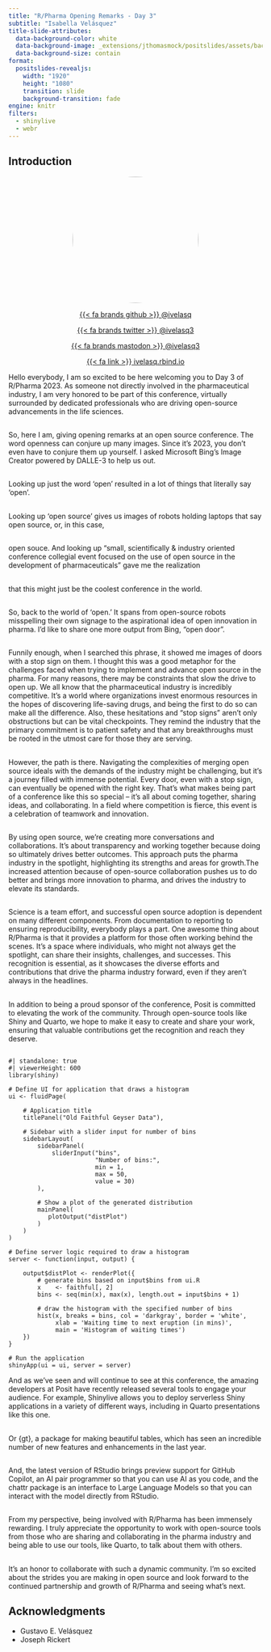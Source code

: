 ```yaml
---
title: "R/Pharma Opening Remarks - Day 3"
subtitle: "Isabella Velásquez"
title-slide-attributes: 
  data-background-color: white
  data-background-image: _extensions/jthomasmock/positslides/assets/backgrounds/sample-title-slide-option-1.png
  data-background-size: contain
format:
  positslides-revealjs: 
    width: "1920"
    height: "1080"
    transition: slide
    background-transition: fade
engine: knitr
filters:
  - shinylive
  - webr
---
```


## Introduction

<center>

<img src="https://pbs.twimg.com/profile_images/1399221981061451781/aJvNk5sS_400x400.jpg" style="border-radius: 50%;" width="250px"/>

[{{< fa brands github >}} \@ivelasq](https://github.com/ivelasq)

[{{< fa brands twitter >}} \@ivelasq3](https://twitter.com/ivelasq3)

[{{< fa brands mastodon >}} \@ivelasq3](https://fosstodon.org/@ivelasq3)

[{{< fa link >}} ivelasq.rbind.io](https://ivelasq.rbind.io)

</center>

::: {.notes}
Hello everybody, I am so excited to be here welcoming you to Day 3 of R/Pharma 2023. As someone not directly involved in the pharmaceutical industry, I am very honored to be part of this conference, virtually surrounded by dedicated professionals who are driving open-source advancements in the life sciences.
:::

## {background-color="#22394A" background-image="images/open.png"}

::: {.notes}
So, here I am, giving opening remarks at an open source conference. The word openness can conjure up many images. Since it’s 2023, you don’t even have to conjure them up yourself. I asked Microsoft Bing’s Image Creator powered by DALLE-3 to help us out. 
:::

## {background-color="#22394A" background-image="images/open-search.png"}

::: {.notes}
Looking up just the word ‘open’ resulted in a lot of things that literally say ‘open’. 
:::

## {background-color="#22394A" background-image="images/open-source-search.png"}

::: {.notes}
Looking up ‘open source’ gives us images of robots holding laptops that say open source, or, in this case, 
:::

## {background-color="#22394A" background-image="images/open-souce.png" transition="none" background-transition="none"}

::: {.notes}
open souce. And looking up “small, scientifically & industry oriented conference collegial event focused on the use of open source in the development of pharmaceuticals” gave me the realization 
:::

## {background-color="#22394A" background-image="images/rpharma.jpg"}

::: {.notes}
that this might just be the coolest conference in the world.
:::

## {background-color="#22394A" background-image="images/open.png"}

:::{.notes}
So, back to the world of 'open.' It spans from open-source robots misspelling their own signage to the aspirational idea of open innovation in pharma. I’d like to share one more output from Bing, “open door”. 
:::

## {background-color="#22394A" background-image="images/open-door-search.png"}

:::{.notes}
Funnily enough, when I searched this phrase, it showed me images of doors with a stop sign on them. I thought this was a good metaphor for the challenges faced when trying to implement and advance open source in the pharma. For many reasons, there may be constraints that slow the drive to open up. We all know that the pharmaceutical industry is incredibly competitive. It's a world where organizations invest enormous resources in the hopes of discovering life-saving drugs, and being the first to do so can make all the difference. Also, these hesitations and "stop signs" aren't only obstructions but can be vital checkpoints. They remind the industry that the primary commitment is to patient safety and that any breakthroughs must be rooted in the utmost care for those they are serving.
:::

## {background-color="#22394A" background-image="images/open-door-search-2.png"}

:::{.notes}
However, the path is there. Navigating the complexities of merging open source ideals with the demands of the industry might be challenging, but it's a journey filled with immense potential. Every door, even with a stop sign, can eventually be opened with the right key. That's what makes being part of a conference like this so special – it's all about coming together, sharing ideas, and collaborating. In a field where competition is fierce, this event is a celebration of teamwork and innovation.
:::

## {background-color="#22394A" background-image="images/rpharma2.jpg"}

:::{.notes}
By using open source, we're creating more conversations and collaborations. It's about transparency and working together because doing so ultimately drives better outcomes. This approach puts the pharma industry in the spotlight, highlighting its strengths and areas for growth.The increased attention because of open-source collaboration pushes us to do better and brings more innovation to pharma, and drives the industry to elevate its standards.
:::

## {background-color="#22394A" background-image="images/rpharma3.jpg"}

:::{.notes}
Science is a team effort, and successful open source adoption is dependent on many different components. From documentation to reporting to ensuring reproducibility, everybody plays a part. One awesome thing about R/Pharma is that it provides a platform for those often working behind the scenes. It's a space where individuals, who might not always get the spotlight, can share their insights, challenges, and successes. This recognition is essential, as it showcases the diverse efforts and contributions that drive the pharma industry forward, even if they aren't always in the headlines.
:::

## {background-color="#22394A" background-image="images/posit.png"}

:::{.notes}
In addition to being a proud sponsor of the conference, Posit is committed to elevating the work of the community. Through open-source tools like Shiny and Quarto, we hope to make it easy to create and share your work, ensuring that valuable contributions get the recognition and reach they deserve.
:::

## {background-color="white"}

```shinylive-r
#| standalone: true
#| viewerHeight: 600
library(shiny)

# Define UI for application that draws a histogram
ui <- fluidPage(

    # Application title
    titlePanel("Old Faithful Geyser Data"),

    # Sidebar with a slider input for number of bins 
    sidebarLayout(
        sidebarPanel(
            sliderInput("bins",
                        "Number of bins:",
                        min = 1,
                        max = 50,
                        value = 30)
        ),

        # Show a plot of the generated distribution
        mainPanel(
           plotOutput("distPlot")
        )
    )
)

# Define server logic required to draw a histogram
server <- function(input, output) {

    output$distPlot <- renderPlot({
        # generate bins based on input$bins from ui.R
        x    <- faithful[, 2]
        bins <- seq(min(x), max(x), length.out = input$bins + 1)

        # draw the histogram with the specified number of bins
        hist(x, breaks = bins, col = 'darkgray', border = 'white',
             xlab = 'Waiting time to next eruption (in mins)',
             main = 'Histogram of waiting times')
    })
}

# Run the application 
shinyApp(ui = ui, server = server)
```

:::{.notes}
And as we've seen and will continue to see at this conference, the amazing developers at Posit have recently released several tools to engage your audience. For example, Shinylive allows you to deploy serverless Shiny applications in a variety of different ways, including in Quarto presentations like this one.
:::

## {background-color="#22394A" background-image="images/gt.png"}

:::{.notes}
Or {gt}, a package for making beautiful tables, which has seen an incredible number of new features and enhancements in the last year.
:::

## {background-color="#22394A" background-image="images/ai.png"}

:::{.notes}
And, the latest version of RStudio brings preview support for GitHub Copilot, an AI pair programmer so that you can use AI as you code, and the chattr package is an interface to Large Language Models so that you can interact with the model directly from RStudio.
:::

## {background-color="#22394A" background-image="images/adsl.png"}

:::{.notes}
From my perspective, being involved with R/Pharma has been immensely rewarding. I truly appreciate the opportunity to work with open-source tools from those who are sharing and collaborating in the pharma industry and being able to use our tools, like Quarto, to talk about them with others.
:::

## {background-color="#22394A" background-image="images/open-door.png"}

:::{.notes}
It's an honor to collaborate with such a dynamic community. I’m so excited about the strides you are making in open source and look forward to the continued partnership and growth of R/Pharma and seeing what’s next.
:::

## {background-color="#22394A" background-image="images/thank-you.png"}

## Acknowledgments

* Gustavo E. Velásquez
* Joseph Rickert
